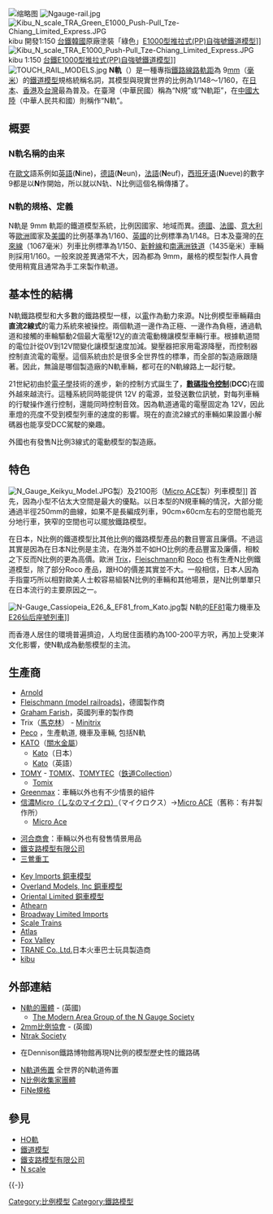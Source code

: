 {{expand|time=2017-12-06T21:29:54+00:00}}
{{NoteTA
| T = zh-cn:N軌;zh-tw:N規
}}
[[File:Bachmann-2-6-6-2withPencil.jpg|缩略图]]
[[File:Ngauge-rail.jpg|thumb]]
[[File:Kibu_N_scale_TRA_Green_E1000_Push-Pull_Tze-Chiang_Limited_Express.JPG|thumb]] kibu 開發1:150 [[台鐵|台鐵]][[韓國|韓國]]原廠塗裝「綠色」[[E1000型推拉式電車|E1000型推拉式(PP)自強號]][[鐵道模型|鐵道模型]]]]
[[File:Kibu_N_scale_TRA_E1000_Push-Pull_Tze-Chiang_Limited_Express.JPG|thumb]] kibu 1:150 [[台鐵|台鐵]][[E1000型推拉式電車|E1000型推拉式(PP)自強號]][[鐵道模型|鐵道模型]]]]
[[File:TOUCH_RAIL_MODELS.jpg|thumb]]
'''N軌'''（{{Lang-en|'''N Scale'''}}）是一種專指[[鐵路線|鐵路線路]][[軌距|軌距]]為 9[[毫米|mm]]（[[毫米|毫米]]）的[[鐵道模型|鐵道模型]]規格統稱名詞，其模型與現實世界的比例為1/148～1/160，在[[日本|日本]]、[[香港|香港]]及[[台灣|台灣]]最為普及。在臺灣（中華民國）稱為“N規”或“N軌距”，在[[中国大陆|中國大陸]]（中華人民共和國）則稱作“N軌”。

== 概要 ==
===N軌名稱的由来===
在[[欧洲语言|歐文]]語系例如[[英語|英語]]('''N'''ine)，[[德語|德語]]('''N'''eun)，[[法語|法語]]('''N'''euf)，[[西班牙语|西班牙语]]('''N'''ueve)的數字9都是以'''N'''作開始，所以就以N轨、N比例這個名稱傳播了。

===N軌的規格、定義===
N軌是 9mm 軌距的鐵道模型系統，比例因國家、地域而異。[[德國|德國]]、[[法國|法國]]、[[意大利|意大利]]等[[歐洲|歐洲]]國家及[[美國|美國]]的比例基準為1/160、[[英國|英國]]的比例標準為1/148。日本及臺灣的[[在來線|在來線]]（1067毫米）列車比例標準為1/150、[[新幹線|新幹線]]和[[南滿洲鐵道|南满洲铁道]]（1435毫米）車輛則採用1/160。一般來說差異通常不大，因為都為 9mm，嚴格的模型製作人員會使用稍寬且通常為手工來製作軌道。

== 基本性的結構 ==
N軌鐵路模型和大多數的鐵路模型一樣，以[[電|電]]作為動力來源。N比例模型車輛藉由'''直流2線式'''的電力系統來被操控。兩個軌道一邊作為正極、一邊作為負極，通過軌道和接觸的車輪驅動2個最大電壓12[[伏特|V]]的直流電動機讓模型車輛行車。根據軌道間的電位計從0V到12V間變化讓模型速度加減。變壓器把家用電源降壓，而控制器控制直流電的電壓。這個系統由於是很多全世界性的標準，而全部的製造廠跟隨著。因此，無論是哪個製造廠的N軌車輛，都可在的N軌線路上一起行駛。

21世紀初由於[[電子學|電子學]]技術的進步，新的控制方式誕生了，'''[[數碼指令控制|數碼指令控制]]'''('''DCC''')在國外越來越流行。這種系統同時能提供 12V 的電源，並發送數位訊號，對每列車輛的行駛操作進行控制，還能同時控制音效。因為軌道通電的電壓固定為 12V，因此車燈的亮度不受到模型列車的速度的影響。現在的直流2線式的車輛如果設置小解碼器也能享受DCC駕駛的樂趣。

外國也有發售N比例3線式的電動模型的製造廠。

== 特色 ==
[[File:N_Gauge_Keikyu_Model.JPG|thumb]]製）及2100形（[[Micro_ACE|Micro ACE]]製）列車模型]]
首先，因為小型不佔太大空間是最大的優點。以日本型的N規車輛的情況，大部分能通過半徑250mm的曲線，如果不是長編成列車，90cm×60cm左右的空間也能充分地行車，狹窄的空間也可以擺放鐵路模型。

在日本，N比例的鐵道模型比其他比例的鐵路模型產品的數目豐富且廉價。不過這其實是因為在日本N比例是主流，在海外並不如HO比例的產品豐富及廉價，相較之下反而N比例的更為高價。歐洲 [[Trix|Trix]]，[[Fleischmann|Fleischmann]]和 [[Roco|Roco]] 也有生產N比例鐵道模型，除了部分Roco 產品，跟HO的價差其實並不大。一般相信，日本人因為手指靈巧所以相對歐美人士較容易組裝N比例的車輛和其他場景，是N比例單單只在日本流行的主要原因之一。

[[File:N-Gauge_Cassiopeia_E26_&_EF81_from_Kato.jpg|thumb]]製 N軌的[[日本國鐵EF81型電力機車|EF81]]電力機車及[[E26|E26]][[仙后座號列車|仙后座號列車]]]]

而香港人居住的環境普遍擠迫，人均居住面積約為100-200平方呎，再加上受東洋文化影響，使N軌成為動態模型的主流。

== 生產商 ==
* [[Arnold_(models)|Arnold]]
* [[Fleischmann_(model_railroads)|Fleischmann (model railroads)]]，德國製作商
* [[Graham_Farish|Graham Farish]]，英國列車的製作商
*Trix（[[馬克林_(公司)|馬克林]]） - [[Minitrix|Minitrix]]
* [[Peco|Peco]] ，生產軌道, 機車及車輛, 包括N軌
*[[關水金屬|KATO]]（[[關水金屬|關水金屬]]）
**[http://www.katomodels.com Kato]{{Wayback|url=http://www.katomodels.com/ |date=19991128102501 }}（日本）
** [http://www.katousa.com Kato]{{Wayback|url=http://www.katousa.com/ |date=20200913190747 }}（英語）
*[[多美_(公司)|TOMY]] - [[TOMIX|TOMIX]]、[[TOMYTEC|TOMYTEC]]（[[鉄道Collection|鉄道Collection]]）
**[http://www.tomytec.co.jp/tomix/index.htm Tomix]{{Wayback|url=http://www.tomytec.co.jp/tomix/index.htm |date=20090429114643 }}
*[[Greenmax|Greenmax]]：車輛以外也有不少情景的組件
*[[信濃Micro（しなのマイクロ）|信濃Micro（しなのマイクロ）]]（マイクロクス）→[[Micro_ACE|Micro ACE]]（舊称：有井製作所）
** [http://www.microace-arii.co.jp/ Micro Ace]{{Wayback|url=http://www.microace-arii.co.jp/ |date=20090425200409 }}

*[[河合商會|河合商會]]：車輛以外也有發售情景用品
*[[鐵支路模型有限公司|鐵支路模型有限公司]]
*[[三鶯重工|三鶯重工]]

*[[Key_Imports_銅車模型|Key Imports 銅車模型]]
*[[Overland_Models,_Inc_銅車模型|Overland Models, Inc 銅車模型]]
*[[Oriental_Limited_銅車模型|Oriental Limited 銅車模型]]
*[[Athearn|Athearn]]
*[[Broadway_Limited_Imports|Broadway Limited Imports]]
*[[Scale_Trains|Scale Trains]]
*[[Atlas|Atlas]]
*[[Fox_Valley|Fox Valley]]
*[[TRANE_Co.,Ltd.|TRANE Co.,Ltd.]]日本火車巴士玩具製造商
*[[kibu|kibu]]

== 外部連結 ==
{{Commonscat|N scale|N軌}}
* [http://www.ngaugesociety.com N軌的團體]{{Wayback|url=http://www.ngaugesociety.com/ |date=20200513074006 }} - (英國)
** [http://www.ngauge-modern.co.uk The Modern Area Group of the N Gauge Society]{{Wayback|url=http://www.ngauge-modern.co.uk/ |date=20170926093237 }}
* [http://www.2mm.org.uk 2mm比例協會]{{Wayback|url=http://www.2mm.org.uk/ |date=20200511125553 }} - (英國)
* [http://www.ntrak.org Ntrak Society]{{Wayback|url=http://www.ntrak.org/ |date=20200311152800 }}
* {{le|Dennison, Ohio}}在Dennison鐵路博物館再現N比例的模型歷史性的鐵路碼
* [http://www.railserve.com/Models/Layouts/N_Scale/ N軌道佈置]{{Wayback|url=http://www.railserve.com/Models/Layouts/N_Scale/ |date=20090223231558 }} 全世界的N軌道佈置
* [https://web.archive.org/web/20111221221153/http://www.nscalecollector.com/ N比例收集家團體]
* [http://www.raw-nette.de/fs_eng.htm FiNe規格]{{Wayback|url=http://www.raw-nette.de/fs_eng.htm |date=20090405014146 }}

== 參見 ==
*[[HO軌|HO軌]]
*[[鐵道模型|鐵道模型]]
*[[鐵支路模型有限公司|鐵支路模型有限公司]]
*[http://en.wikipedia.org/wiki/N_scale N scale]{{Wayback|url=http://en.wikipedia.org/wiki/N_scale |date=20120128022305 }} 
{{-}}
{{铁道模型比例}}
[[Category:比例模型|Category:比例模型]]
[[Category:鐵路模型|Category:鐵路模型]]